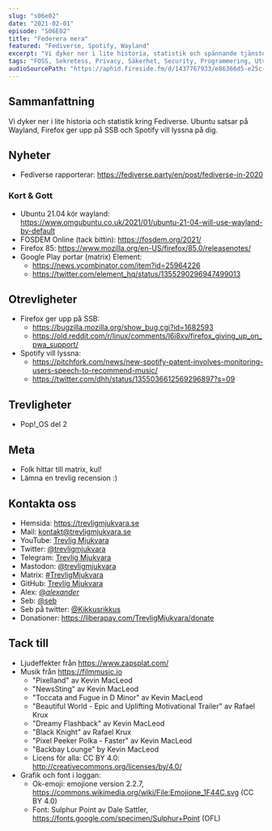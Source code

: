 ```yaml
---
slug: "s06e02"
date: "2021-02-01"
episode: "S06E02"
title: "Federera mera"
featured: "Fediverse, Spotify, Wayland"
excerpt: "Vi dyker ner i lite historia, statistik och spännande tjänster kring Fediverse. Ubuntu satsar på Wayland, Firefox ger upp på SSB och Spotify vill lyssna på dig."
tags: "FOSS, Sekretess, Privacy, Säkerhet, Security, Programmering, Utveckling, Mjukvara, PinePhone, Technology, Linux, Open Source, Pine64, SSB, Google, Google Play, Matrix, Element, Pop!_OS, Spotify, Patent, Firefox, Mozilla, FOSDEM, Fediverse, Pleroma, WriteFreely, Pixelfed, Mastodon, PeerTube, Ubuntu, Wayland"
audioSourcePath: "https://aphid.fireside.fm/d/1437767933/e86366d5-e25c-4aab-9a13-33b7144ac160/3487537e-d4f6-4131-a00c-df17e5c4afa4.mp3"
---
```

## Sammanfattning
Vi dyker ner i lite historia och statistik kring Fediverse. Ubuntu satsar på Wayland, Firefox ger upp på SSB och Spotify vill lyssna på dig.

## Nyheter
- Fediverse rapporterar: https://fediverse.party/en/post/fediverse-in-2020

### Kort & Gott 
- Ubuntu 21.04 kör wayland: https://www.omgubuntu.co.uk/2021/01/ubuntu-21-04-will-use-wayland-by-default
- FOSDEM Online (tack bittin): https://fosdem.org/2021/
- Firefox 85: https://www.mozilla.org/en-US/firefox/85.0/releasenotes/
- Google Play portar (matrix) Element: 
    - https://news.ycombinator.com/item?id=25964226
    - https://twitter.com/element_hq/status/1355290296947499013

## Otrevligheter
- Firefox ger upp på SSB: 
    - https://bugzilla.mozilla.org/show_bug.cgi?id=1682593
    - https://old.reddit.com/r/linux/comments/l6i8xv/firefox_giving_up_on_pwa_support/
- Spotify vill lyssna: 
    - https://pitchfork.com/news/new-spotify-patent-involves-monitoring-users-speech-to-recommend-music/
    - https://twitter.com/dhh/status/1355036612569296897?s=09

## Trevligheter
- Pop!\_OS del 2

## Meta
- Folk hittar till matrix, kul!
- Lämna en trevlig recension :)

## Kontakta oss
- Hemsida: https://trevligmjukvara.se
- Mail: kontakt@trevligmjukvara.se
- YouTube: [Trevlig Mjukvara](https://www.youtube.com/channel/UCRVmpkj-XM6UhUCjGiL3hhQ)
- Twitter: [@trevligmjukvara](https://twitter.com/trevligmjukvara)
- Telegram: [Trevlig Mjukvara](https://t.me/trevligmjukvara)
- Mastodon: [@trevligmjukvara](https://mastodon.linuxkompis.se/@trevligmjukvara)
- Matrix: [#TrevligMjukvara](https://matrix.to/#/%23TrevligMjukvara:matrix.org)
- GitHub: [Trevlig Mjukvara](https://github.com/trevligmjukvara)
- Alex: [@_alexander_](https://mastodon.online/@_alexander_)
- Seb: [@seb](https://social.gelotte.dev/@seb)
- Seb på twitter: [@Kikkusrikkus](https://twitter.com/Kikkusrikkus)
- Donationer: https://liberapay.com/TrevligMjukvara/donate

## Tack till
- Ljudeffekter från https://www.zapsplat.com/
- Musik från https://filmmusic.io
  - "Pixelland" av Kevin MacLeod
  - "NewsSting" av Kevin MacLeod
  - "Toccata and Fugue in D Minor" av Kevin MacLeod
  - "Beautiful World - Epic and Uplifting Motivational Trailer" av Rafael Krux
  - "Dreamy Flashback" av Kevin MacLeod
  - "Black Knight" av Rafael Krux
  - "Pixel Peeker Polka - Faster" av Kevin MacLeod
  - "Backbay Lounge" by Kevin MacLeod
  - Licens för alla: CC BY 4.0: http://creativecommons.org/licenses/by/4.0/
- Grafik och font i loggan:
  - Ok-emoji: emojione version 2.2.7, https://commons.wikimedia.org/wiki/File:Emojione_1F44C.svg (CC BY 4.0)
  - Font: Sulphur Point av Dale Sattler, https://fonts.google.com/specimen/Sulphur+Point (OFL)
